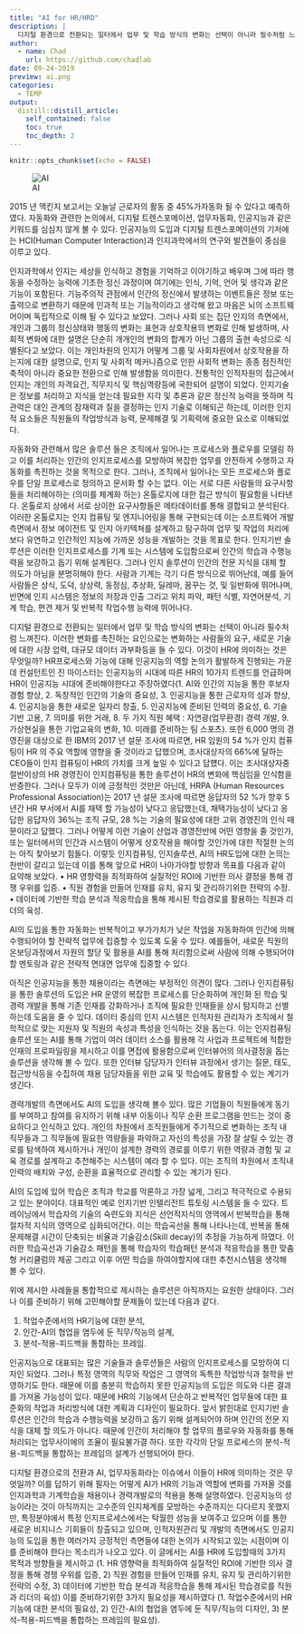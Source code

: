 ```yaml
---
title: "AI for HR/HRD"
description: |
  디지털 환경으로 전환되는 일터에서 업무 및 학습 방식의 변화는 선택이 아니라 필수처럼 느껴진다. 이러한 변화를 촉진하는 요인으로는 변화하는 사람들의 요구, 새로운 기술에 대한 시장 압력, 대규모 데이터 과부화등을 들 수 있다. 이것이 HR에 의미하는 것은 무엇일까?
author:
  - name: Chad
    url: https://github.com/chadlab
date: 09-24-2019
preview: ai.png
categories:
  - TEMP
output:
  distill::distill_article:
    self_contained: false
    toc: true
    toc_depth: 2
---
```


```r
knitr::opts_chunk$set(echo = FALSE)
```

![AI](ai.png)

2015 년 맥킨지 보고서는 오늘날 근로자의 활동 중 45%가자동화 될 수 있다고 예측하였다. 자동화와 관련한 논의에서, 디지털 트렌스포메이션, 업무자동화, 인공지능과 같은 키워드를 심심치 않게 볼 수 있다.  인공지능의 도입과 디지털 트렌스포메이션의 기저에는 HCI(Human Computer Interaction)과 인지과학에서의 연구와 발견들이 중심을 이루고 있다.

인지과학에서 인지는 세상을 인식하고 경험을 기억하고 이야기하고 배우며 그에 따라 행동을 수정하는 능력에 기초한 정신 과정이며 여기에는 인식, 기억, 언어 및 생각과 같은 기능이 포함된다. 기능주의적 관점에서 인간의 정신에서 발생하는 이벤트들은 정보 또는 출력으로 변환하기 때문에 인과적 또는 기능적이라고 생각해 왔고 마음은 뇌의 소프트웨어이며 독립적으로 이해 될 수 있다고 보았다. 그러나 사회 또는 집단 인지의 측면에서, 개인과 그룹의 정신상태와 행동의 변화는 표현과 상호작용의 변화로 인해 발생하며, 사회적 변화에 대한 설명은 단순히 개개인의 변화의 합계가 아닌 그룹의 출현 속성으로 식별된다고 보았다. 이는 개인차원의 인지가 어떻게 그룹 및 사회차원에서 상호작용을 하는지에 대한 설명으로, 인지 및 사회적 메커니즘으로 인한 사회적 변화는 종종 점진적인 축적이 아니라 중요한 전환으로 인해 발생함을 의미한다. 전통적인 인적자원의 접근에서 인지는 개인의 자격요건, 직무지식 및 핵심역량등에 국한되어 설명이 되었다. 인지기술은 정보를 처리하고 지식을 얻는데 필요한 지각 및 추론과 같은 정신적 능력을 뜻하며 직관력은 대인 관계의 잠재력과 질을 결정하는 인지 기술로 이해되곤 하는데, 이러한 인지적 요소들은 직원들의 작업방식과 능력, 문제해결 및 기획력에 중요한 요소로 이해되었다.

자동화와 관련해서 많은 솔루션 들은 조직에서 일어나는 프로세스와 플로우를 모델링 하고 이를 처리하는 인간의 인지프로세스를 모방하여 복잡한 업무를 안전하게 수행하고 자동화를 촉진하는 것을 목적으로 한다. 그러나, 조직에서 일어나는 모든 프로세스와 플로우를 단일 프로세스로 정의하고 문서화 할 수는 없다. 이는 서로 다른 사람들의 요구사항들을 처리해야하는 (의미를 체계화 하는) 온톨로지에 대한 접근 방식이 필요함을 나타낸다. 온톨로지 상에서 서로 상이한 요구사항들은 메타데이터를 통해 결합되고 분석된다. 이러한 온톨로지는 인지 컴퓨팅 및 엔지니어링을 통해 구현되는데 이는 소프트웨어 개발측면에서 정보 에이전트 및 인지 아키텍쳐를 설계하고 탐구하여 업무 및 작업의 처리에 보다 유연하고 인간적인 지능에 가까운 성능을 개발하는 것을 목표로 한다. 인지기반 솔루션은 이러한 인지프로세스를 기계 또는 시스템에 도입함으로써 인간의 학습과 수행능력을 보강하고 돕기 위해 설계된다. 그러나 인지 솔루션이 인간의 전문 지식을 대체 할 의도가 아님을 분명히해야 한다. 사람과 기계는 각기 다른 방식으로 뛰어난데, 예를 들어 사람들은 상식, 도덕, 상상력, 동정심, 추상화, 딜레마, 꿈꾸는 것, 및 일반화에 뛰어나며, 반면에 인지 시스템은 정보의 저장과 인출 그리고 위치 파악, 패턴 식별, 자연어분석, 기계 학습, 편견 제거 및 반복적 작업수행 능력에 뛰어나다. 

디지털 환경으로 전환되는 일터에서 업무 및 학습 방식의 변화는 선택이 아니라 필수처럼 느껴진다. 이러한 변화를 촉진하는 요인으로는 변화하는 사람들의 요구, 새로운 기술에 대한 시장 압력, 대규모 데이터 과부화등을 들 수 있다. 이것이 HR에 의미하는 것은 무엇일까? HR프로세스와 기능에 대해 인공지능의 역할 논의가 활발하게 진행되는 가운데 컨설턴트인 진 마이스터는 인공지능의 시대에 따른 HR의 10가지 트렌드를 언급하며 HR이 인공지능 시대에 준비해야한다고 주장하였다(1. AI와 인간의 지능을 통한 후보자 경험 향상, 2. 독창적인 인간의 기술의 중요성, 3. 인공지능을 통한 근로자의 성과 향상, 4. 인공지능을 통한 새로운 일자리 창출, 5. 인공지능에 준비된 인력의 중요성, 6. 기술기반 고용, 7. 의미를 위한 거래, 8. 두 가지 직원 혜택 : 자연광(업무환경) 경력 개발, 9.가상현실을 통한 기업교육의 변화, 10. 미래를 준비하는 팀 스포츠). 또한 6,000 명의 경영진을 대상으로 한 IBM의 2017 년 설문 조사에 따르면, HR 임원의 54 %가 인지 컴퓨팅이 HR 의 주요 역할에 영향을 줄 것이라고 답했으며, 조사대상자의 66%에 달하는 CEO들이 인지 컴퓨팅이 HR의 가치를 크게 높일 수 있다고 답헀다. 이는 조사대상자중 절반이상의 HR 경영진이 인지컴퓨팅을 통한 솔루션이 HR의 변화에 핵심임을 인식함을 반증한다. 그러나 모두가 이에 긍정적인 것만은 아닌데, HRPA (Human Resources Professional Association)는 2017 년 설문 조사에 따르면 응답자의 52 %가 향후 5 년간 HR 부서에서 AI를 채택 할 가능성이 낮다고 응답했는데, 채택가능성이 낮다고 응답한 응답자의 36%는 조직 규모,  28 %는 기술의 필요성에 대한 고위 경영진의 인식 때문이라고 답했다. 그러나 어떻게 이런 기술이 산업과 경영전반에 어떤 영향을 줄 것인가, 또는 일터에서의 인간과 시스템이 어떻게 상호작용을 해야할 것인가에 대한 적절한 논의는 아직 찾아보기 힘들다. 이렇듯 인지컴퓨팅, 인지솔루션, AI의 HR도입에 대한 논의는 찬반이 갈리고 있는데 이를 통해 앞으로 HR이 나아가야할 방향과 목표를 다음과 같이 요약해 보았다.
• HR 영향력을 최적화하여 실질적인 ROI에 기반한 의사 결정을 통해 경쟁 우위를 입증.
• 직원 경험을 만들어 인재를 유치, 유지 및 관리하기위한 전략의 수정. 
• 데이터에 기반한 학습 분석과 적응학습을 통해 제시된 학습경로를 활용하는 직원과 리더의 육성.

AI의 도입을 통한 자동화는 반복적이고 부가가치가 낮은 작업을 자동화하여 인간에 의해 수행되어야 할 전략적 업무에 집중할 수 있도록 도울 수 있다. 예를들어, 새로운 직원의 온보딩과정에서 자원의 할당 및 활용을 AI를 통해 처리함으로써 사람에 의해 수행되어야 할 멘토링과 같은 전략적 면대면 업무에 집중할 수 있다. 

아직은 인공지능을 통한 채용이라는 측면에는 부정적인 의견이 많다. 그러나 인지컴퓨팅을 통한 솔루션의 도입은 HR 운영의 복잡한 프로세스를 단순화하며 개인화 된 학습 및 경력 개발을 통해 기존 인재를 강화하거나 조직에 필요한 인재들을 상시 탐지하고 선별하는데 도움을 줄 수 있다. 데이터 중심의 인지 시스템은 인적자원 관리자가 조직에서 철학적으로 맞는 지원자 및 직원의 속성과 특성을 인식하는 것을 돕는다. 이는 인지컴퓨팅솔루션 또는 AI를 통해 기업이 여러 데이터 소스를 활용해 각 사업과 프로젝트에 적합한 인재의 프로파일링을 제시하고 이를 면접에 활용함으로써 인터뷰어의 의사결정을 돕는 솔루션을 생각해 볼 수 있다. 또한 인터뷰 담당자가 인터뷰 과정에서 생기는 질문, 태도, 접근방식등을 수집하여 채용 담당자들을 위한 교육 및 학습에도 활용할 수 있는 계기가 생긴다. 

경력개발의 측면에서도 AI의 도입을 생각해 볼수 있다. 많은 기업들이 직원들에게 동기를 부여하고 참여를 유지하기 위해 내부 이동이나 직무 순환 프로그램을 만드는 것이 중요하다고 인식하고 있다. 개인의 차원에서 조직원들에게 주기적으로 변화하는 조직 내 직무들과 그 직무들에 필요한 역량들을 파악하고 자신의 특성을 가장 잘 살릴 수 있는 경로를 탐색하여 제시하거나 개인이 설계한 경력의 경로를 이루기 위한 역량과 경험 및 교육 경로를 설계하고 추천해주는 시스템이 예라 할 수 있다. 이는 조직의 차원에서 조직내 인력의 배치와 구성, 순환을 효율적으로 관리할 수 있는 계기가 된다.

AI의 도입에 있어 학습은 조직과 학교를 막론하고 가장 넓게, 그리고 적극적으로 수용되고 있는 분야이다. 대표적인 예로 인지기반 인텔리전트 튜토링 시스템을 들 수 있다. 트레이닝에서 학습자의 기술의 숙련도와 지식은 선언적지식의 영역에서 반복학습을 통해 절차적 지식의 영역으로 심화되어간다. 이는 학습곡선을 통해 나타나는데, 반복을 통해 문제해결 시간이 단축되는 비율과 기술감소(Skill decay)의 추정을 가능하게 하였다. 이러한 학습곡선과 기술감소 패턴을 통해 학습자의 학습패턴 분석과 적응학습을 통한 맞춤형 커리큘럼의 제공 그리고 이후 어떤 학습을 하여야할지에 대한 추천시스템을 생각해 볼 수 있다. 

위에 제시한 사례들을 통합적으로 제시하는 솔루션은 아직까지는 요원한 상태이다. 그러나 이를 준비하기 위해 고민해야할 문제들이 있는데 다음과 같다. 

1) 작업수준에서의 HR기능에 대한 분석, 
2) 인간-AI의 협업을 염두에 둔 직무/직능의 설계, 
3) 분석-적용-피드백을 통합하는 프레임.

인공지능으로 대표되는 많은 기술들과 솔루션들은 사람의 인지프로세스를 모방하여 디자인 되었다. 그러나 특정 영역의 직무와 작업은 그 영역의 독특한 작업방식과 철학을 반영하기도 한다. 때문에 이를 충분히 학습하지 못한 인공지능의 도입은 의도와 다른 결과를 가져올 가능성이 있다. 때문에 HR의 기능에서 단순하고 반복적인 업무들에  대한 표준화의 작업과 처리방식에 대한 계획과 디자인이 필요하다. 앞서 밝힌대로 인지기반 솔루션은 인간의 학습과 수행능력을 보강하고 돕기 위해 설계되어야 하며 인간의 전문 지식을 대체 할 의도가 아니다. 때문에 인간이 처리해야 할 업무의 플로우와 자동화를 통해 처리되는 업무사이에의 조율이 필요불가결 하다. 또한 각각의 단일 프로세스의 분석-적용-피드백을 통합하는 프레임의 설계가 선행되어야 한다. 

디지털 환경으로의 전환과 AI, 업무자동화라는 이슈에서 이들이 HR에 의미하는 것은 무엇일까? 이를 답하기 위해 필자는 어떻게 AI가 HR의 기능과 역할에 변화를 가져올 것를 인지과학과 기계학습을 채용이나 경력개발로의 적용을 통해 설명하였다. 인공지능의 성능이라는 것이 아직까지는 고수준의 인지체계를 모방하는 수준까지는 다다르지 못했지만, 특정분야에서 특정 인지프로세스에서는 탁월한 성능을 보여주고 있으며 이를 통한 새로운 비지니스 기회들이 창출되고 있으며, 인적자원관리 및 개발의 측면에서도 인공지능의 도입을 통한 여러가지 긍정적인 측면들에 대한 논의가 시작되고 있는 시점이며 이를 준비해야 한다는 목소리가 나오고 있다. 이 글에서는 AI를 HR에 도입할때의 3가지 목적과 방향들을 제시하고 (1. HR 영향력을 최적화하여 실질적인 ROI에 기반한 의사 결정을 통해 경쟁 우위를 입증, 2) 직원 경험을 만들어 인재를 유치, 유지 및 관리하기위한 전략의 수정, 3) 데이터에 기반한 학습 분석과 적응학습을 통해 제시된 학습경로를 직원과 리더의 육성) 이를 준비하기위한 3가지 필요성을 제시하였다 (1. 작업수준에서의 HR기능에 대한 분석의 필요성, 2) 인간-AI의 협업을 염두에 둔 직무/직능의 디자인, 3) 분석-적용-피드백을 통합하는 프레임의 필요성).
	

		



